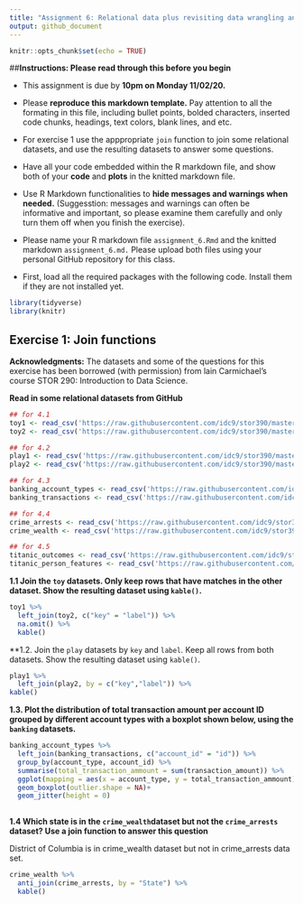 ```yaml
---
title: "Assignment 6: Relational data plus revisiting data wrangling and visualization"
output: github_document
---
```


```r
knitr::opts_chunk$set(echo = TRUE)
```


##**Instructions: Please read through this before you begin**


* This assignment is due by **10pm on Monday 11/02/20.**

* Please **reproduce this markdown template.** Pay attention to all the formating in this file, including bullet points, bolded characters, inserted code chunks, headings, text colors, blank lines, and etc.

* For exercise 1 use the apppropriate `join` function to join some relational datasets, and use the resulting datasets to answer some questions.

* Have all your code embedded within the R markdown file, and show both of your **code** and **plots** in the knitted markdown file.

* Use R Markdown functionalities to **hide messages and warnings when needed.** (Suggesstion: messages and warnings can often be informative and important, so please examine them carefully and only turn them off when you finish the exercise).

* Please name your R markdown file `assignment_6.Rmd` and the knitted markdown `assignment_6.md.` Please upload both files using your personal GitHub repository for this class. 

* First, load all the required packages with the following code. Install them if they are not installed yet.


```r

library(tidyverse)
library(knitr)

```


## **Exercise 1: Join functions**

**Acknowledgments:** The datasets and some of the questions for this exercise has been borrowed (with permission) from lain Carmichael's course STOR 290: Introduction to Data Science.

**Read in some relational datasets from GitHub**

```r

## for 4.1
toy1 <- read_csv('https://raw.githubusercontent.com/idc9/stor390/master/data/joins/toy_one.csv')
toy2 <- read_csv('https://raw.githubusercontent.com/idc9/stor390/master/data/joins/toy_two.csv')

## for 4.2
play1 <- read_csv('https://raw.githubusercontent.com/idc9/stor390/master/data/joins/play_one.csv')
play2 <- read_csv('https://raw.githubusercontent.com/idc9/stor390/master/data/joins/play_two.csv')

## for 4.3
banking_account_types <- read_csv('https://raw.githubusercontent.com/idc9/stor390/master/data/joins/banking_account_types.csv')
banking_transactions <- read_csv('https://raw.githubusercontent.com/idc9/stor390/master/data/joins/banking_transactions.csv')

## for 4.4
crime_arrests <- read_csv('https://raw.githubusercontent.com/idc9/stor390/master/data/joins/crime_arrests.csv')
crime_wealth <- read_csv('https://raw.githubusercontent.com/idc9/stor390/master/data/joins/crime_wealth.csv')

## for 4.5
titanic_outcomes <- read_csv('https://raw.githubusercontent.com/idc9/stor390/master/data/joins/titanic_outcomes.csv')
titanic_person_features <- read_csv('https://raw.githubusercontent.com/idc9/stor390/master/data/joins/titanic_person_features.csv')


```




**1.1 Join the `toy` datasets. Only keep rows that have matches in the other dataset. Show the resulting dataset using `kable()`.**

```r
toy1 %>% 
  left_join(toy2, c("key" = "label")) %>% 
  na.omit() %>% 
  kable()


```


**1.2. Join the `play` datasets by `key` and `label`. Keep all rows from both datasets. Show the resulting dataset using `kable()`.


```r
play1 %>% 
  left_join(play2, by = c("key","label")) %>% 
kable()
```


**1.3. Plot the distribution of total transaction amount per account ID grouped by different account types with a boxplot shown below, using the `banking` datasets.**


```r

banking_account_types %>% 
  left_join(banking_transactions, c("account_id" = "id")) %>% 
  group_by(account_type, account_id) %>% 
  summarise(total_transaction_ammount = sum(transaction_amount)) %>% 
  ggplot(mapping = aes(x = account_type, y = total_transaction_ammount)) +
  geom_boxplot(outlier.shape = NA)+
  geom_jitter(height = 0)
  
```


**1.4 Which state is in the `crime_wealth`dataset but not the `crime_arrests` dataset? Use a join function to answer this question**

District of Columbia is in crime_wealth dataset but not in crime_arrests data set.


```r

crime_wealth %>% 
  anti_join(crime_arrests, by = "State") %>% 
  kable()

```








